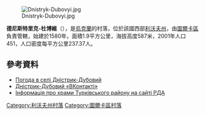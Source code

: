 [[Image:Dnistryk-Dubovyi.jpg|right]]

{{coord|49|13|5|N|22|49|30|E|scale:100000|display=title}}

'''德尼斯特里克-杜博維'''（{{lang-uk|Дністрик-Дубовий}}），是[[烏克蘭|烏克蘭]]的村落，位於該國西部[[利沃夫州|利沃夫州]]，由[[圖爾卡區|圖爾卡區]]負責管轄，始建於1580年，面積1.9平方公里，海拔高度587米，2001年人口451，人口密度每平方公里237.37人。

==參考資料==
* [http://weather.in.ua/ua/l'vovskaja/6924 Погода в селі Дністрик-Дубовий] {{Wayback|url=http://weather.in.ua/ua/l%27vovskaja/6924 |date=20071031024232 }}
* [http://vk.com/dnistryk_dubovyj Дністрик-Дубовий «ВКонтакті»]{{Dead link|date=2019年6月 |bot=InternetArchiveBot |fix-attempted=yes }}
* [http://turka-rda.gov.ua/turkivschyna-turystychna/1284-2/ Інформація про храми Турківського району на сайті РДА] {{Wayback|url=http://turka-rda.gov.ua/turkivschyna-turystychna/1284-2/ |date=20161006031122 }}

{{DEFAULTSORT:Дністрик-Дубовий}}
[[Category:利沃夫州村落|Category:利沃夫州村落]]
[[Category:圖爾卡區村落|Category:圖爾卡區村落]]


{{Lviv-geo-stub}}